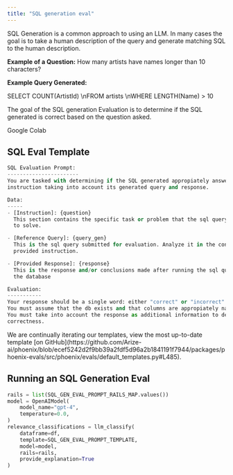 ```yaml
---
title: "SQL generation eval"
---
```


SQL Generation is a common approach to using an LLM. In many cases the goal is to take a human description of the query and generate matching SQL to the human description.

**Example of a Question:** How many artists have names longer than 10 characters?

**Example Query Generated:**

SELECT COUNT(ArtistId) \nFROM artists \nWHERE LENGTH(Name) > 10

The goal of the SQL generation Evaluation is to determine if the SQL generated is correct based on the question asked.

<Card horizontal icon="https://storage.googleapis.com/arize-phoenix-assets/assets/images/phoenix-docs-images/gc.ico" href="https://colab.research.google.com/drive/1e_gxetWuIsve0LWP__qjosHT0D_RGelA?usp=sharing" >
    Google Colab
</Card>

## SQL Eval Template

```python
SQL Evaluation Prompt:
-----------------------
You are tasked with determining if the SQL generated appropiately answers a given 
instruction taking into account its generated query and response.

Data:
-----
- [Instruction]: {question}
  This section contains the specific task or problem that the sql query is intended 
  to solve.

- [Reference Query]: {query_gen}
  This is the sql query submitted for evaluation. Analyze it in the context of the 
  provided instruction.

- [Provided Response]: {response}
  This is the response and/or conclusions made after running the sql query through 
  the database

Evaluation:
-----------
Your response should be a single word: either "correct" or "incorrect".
You must assume that the db exists and that columns are appropiately named.
You must take into account the response as additional information to determine the 
correctness.
```

<Info>
We are continually iterating our templates, view the most up-to-date template [on GitHub](https://github.com/Arize-ai/phoenix/blob/ecef5242d2f9bb39a2fdf5d96a2b1841191f7944/packages/phoenix-evals/src/phoenix/evals/default_templates.py#L485).

</Info>

## Running an SQL Generation Eval

```python
rails = list(SQL_GEN_EVAL_PROMPT_RAILS_MAP.values())
model = OpenAIModel(
    model_name="gpt-4",
    temperature=0.0,
)
relevance_classifications = llm_classify(
    dataframe=df,
    template=SQL_GEN_EVAL_PROMPT_TEMPLATE,
    model=model,
    rails=rails,
    provide_explanation=True
)
```


